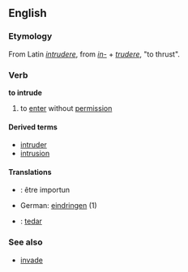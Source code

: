 ==English==
===Etymology===
From Latin ''[[intrudere]]'', from ''[[in-#Latin|in-]]'' + ''[[trudere]]'', "to thrust".

===Verb===
'''to intrude'''

#to [[enter]] without [[permission]]

====Derived terms====
*[[intruder]]
*[[intrusion]]

====Translations====
* {{fr}} : être importun
*German: [[eindringen]] (1)
* {{io}} : [[tedar]]

===See also===
*[[invade]]